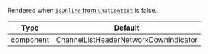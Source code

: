 Rendered when [`isOnline` from `ChatContext`](../../../../state-and-offline-support/contexts/chat-context.mdx#isonline) is false.

| Type      | Default                                                                                                                                                                               |
| --------- | ------------------------------------------------------------------------------------------------------------------------------------------------------------------------------------- |
| component | [ChannelListHeaderNetworkDownIndicator](https://github.com/GetStream/stream-chat-react-native/blob/main/package/src/components/ChannelList/ChannelListHeaderNetworkDownIndicator.tsx) |
